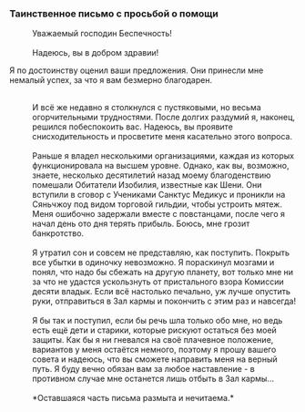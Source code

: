 ===Таинственное письмо с просьбой о помощи===
:Уважаемый господин Беспечность!
:<br />Надеюсь, вы в добром здравии!
:
Я по достоинству оценил ваши предложения. Они принесли мне немалый успех, за что я вам безмерно благодарен.
:<br />И всё же недавно я столкнулся с пустяковыми, но весьма огорчительными трудностями. После долгих раздумий я, наконец, решился побеспокоить вас. Надеюсь, вы проявите снисходительность и просветите меня касательно этого вопроса.
:<br />Раньше я владел несколькими организациями, каждая из которых функционировала на высшем уровне. Однако, как вы, возможно, знаете, несколько десятилетий назад моему благоденствию помешали Обитатели Изобилия, известные как Шени. Они вступили в сговор с Учениками Санктус Медикус и проникли на Сяньчжоу под видом торговой гильдии, чтобы устроить мятеж. Меня ошибочно задержали вместе с повстанцами, после чего я начал день ото дня терять прибыль. Боюсь, мне грозит банкротство.
:<br />Я утратил сон и совсем не представляю, как поступить. Покрыть все убытки в одиночку невозможно. Я пораскинул мозгами и понял, что надо бы сбежать на другую планету, вот только мне ни за что не удастся ускользнуть от пристального взора Комиссии десяти владык. Если всё настолько печально, уж лучше опустить руки, отправиться в Зал кармы и покончить с этим раз и навсегда!
:<br />Я бы так и поступил, если бы речь шла только обо мне, но ведь есть ещё дети и старики, которые рискуют остаться без моей защиты. Как бы я ни гневался на своё плачевное положение, вариантов у меня остаётся немного, поэтому я прошу вашего совета и надеюсь, что вы сможете направить меня на верный путь. Я буду вечно обязан вам за любое наставление - в противном случае мне останется лишь отбыть в Зал кармы...
:<br />*Оставшаяся часть письма размыта и нечитаема.*
